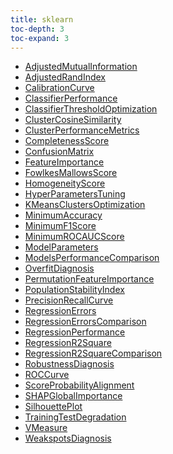 ```yaml
---
title: sklearn
toc-depth: 3
toc-expand: 3
---
```






- [AdjustedMutualInformation](sklearn/AdjustedMutualInformation.qmd)
- [AdjustedRandIndex](sklearn/AdjustedRandIndex.qmd)
- [CalibrationCurve](sklearn/CalibrationCurve.qmd)
- [ClassifierPerformance](sklearn/ClassifierPerformance.qmd)
- [ClassifierThresholdOptimization](sklearn/ClassifierThresholdOptimization.qmd)
- [ClusterCosineSimilarity](sklearn/ClusterCosineSimilarity.qmd)
- [ClusterPerformanceMetrics](sklearn/ClusterPerformanceMetrics.qmd)
- [CompletenessScore](sklearn/CompletenessScore.qmd)
- [ConfusionMatrix](sklearn/ConfusionMatrix.qmd)
- [FeatureImportance](sklearn/FeatureImportance.qmd)
- [FowlkesMallowsScore](sklearn/FowlkesMallowsScore.qmd)
- [HomogeneityScore](sklearn/HomogeneityScore.qmd)
- [HyperParametersTuning](sklearn/HyperParametersTuning.qmd)
- [KMeansClustersOptimization](sklearn/KMeansClustersOptimization.qmd)
- [MinimumAccuracy](sklearn/MinimumAccuracy.qmd)
- [MinimumF1Score](sklearn/MinimumF1Score.qmd)
- [MinimumROCAUCScore](sklearn/MinimumROCAUCScore.qmd)
- [ModelParameters](sklearn/ModelParameters.qmd)
- [ModelsPerformanceComparison](sklearn/ModelsPerformanceComparison.qmd)
- [OverfitDiagnosis](sklearn/OverfitDiagnosis.qmd)
- [PermutationFeatureImportance](sklearn/PermutationFeatureImportance.qmd)
- [PopulationStabilityIndex](sklearn/PopulationStabilityIndex.qmd)
- [PrecisionRecallCurve](sklearn/PrecisionRecallCurve.qmd)
- [RegressionErrors](sklearn/RegressionErrors.qmd)
- [RegressionErrorsComparison](sklearn/RegressionErrorsComparison.qmd)
- [RegressionPerformance](sklearn/RegressionPerformance.qmd)
- [RegressionR2Square](sklearn/RegressionR2Square.qmd)
- [RegressionR2SquareComparison](sklearn/RegressionR2SquareComparison.qmd)
- [RobustnessDiagnosis](sklearn/RobustnessDiagnosis.qmd)
- [ROCCurve](sklearn/ROCCurve.qmd)
- [ScoreProbabilityAlignment](sklearn/ScoreProbabilityAlignment.qmd)
- [SHAPGlobalImportance](sklearn/SHAPGlobalImportance.qmd)
- [SilhouettePlot](sklearn/SilhouettePlot.qmd)
- [TrainingTestDegradation](sklearn/TrainingTestDegradation.qmd)
- [VMeasure](sklearn/VMeasure.qmd)
- [WeakspotsDiagnosis](sklearn/WeakspotsDiagnosis.qmd)

